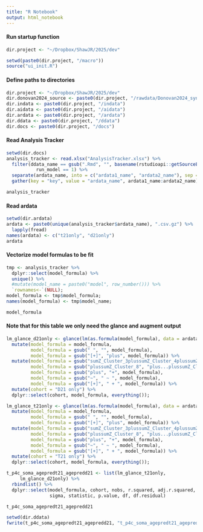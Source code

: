 ```yaml
---
title: "R Notebook"
output: html_notebook
---
```


#### Run startup function
```r
dir.project <- "~/Dropbox/ShawJR/2025/dev"

setwd(paste0(dir.project, "/macro"))
source("ui_init.R")
```

#### Define paths to directories
```r
dir.project <- "~/Dropbox/ShawJR/2025/dev"
dir.donovan2024_source <- paste0(dir.project, "/rawdata/Donovan2024_syn31481952.5")
dir.indata <- paste0(dir.project, "/indata")
dir.aidata <- paste0(dir.project, "/aidata")
dir.ardata <- paste0(dir.project, "/ardata")
dir.ddata <- paste0(dir.project, "/ddata")
dir.docs <- paste0(dir.project, "/docs")
```

#### Read Analysis Tracker
```r
setwd(dir.docs)
analysis_tracker <- read.xlsx("AnalysisTracker.xlsx") %>%
  filter(ddata_name == gsub(".Rmd", "", basename(rstudioapi::getSourceEditorContext()$path)) &
           run_model == 1) %>%
  separate(ardata_name, into = c("ardata1_name", "ardata2_name"), sep = "; ", extra = "merge", remove = TRUE) %>%
  gather(key = "key", value = "ardata_name", ardata1_name:ardata2_name)

analysis_tracker
```

#### Read ardata
```r
setwd(dir.ardata)
ardata <- paste0(unique(analysis_tracker$ardata_name), ".csv.gz") %>%
  lapply(fread)
names(ardata) <- c("t21only", "d21only")
ardata
```

#### Vectorize model formulas to be fit
```r
tmp <- analysis_tracker %>%
  dplyr::select(model_formula) %>%
  unique() %>%
  #mutate(model_name = paste0("model", row_number())) %>%
  `rownames<-`(NULL);
model_formula <- tmp$model_formula;
names(model_formula) <- tmp$model_name;

model_formula
```

#### Note that for this table we only need the glance and augment output
```r
lm_glance_d21only <- glance(lm(as.formula(model_formula), data = ardata$d21only)) %>%
  mutate(model_formula = model_formula,
         model_formula = gsub(" ", "", model_formula),
         model_formula = gsub("[+]", "plus", model_formula)) %>%
  mutate(model_formula = gsub("sumZ_Cluster_3plussumZ_Cluster_4plussumZ_Cluster_5plussumZ_Cluster_6plussumZ_Cluster_7plus", "", model_formula),
         model_formula = gsub("plussumZ_Cluster_8", "plus...plussumZ_Cluster_8", model_formula),
         model_formula = gsub("plus", "+", model_formula),
         model_formula = gsub("~", " ~ ", model_formula),
         model_formula = gsub("[+]", " + ", model_formula)) %>%
  mutate(cohort = "D21 only") %>%
  dplyr::select(cohort, model_formula, everything());

lm_glance_t21only <- glance(lm(as.formula(model_formula), data = ardata$t21only)) %>%
  mutate(model_formula = model_formula,
         model_formula = gsub(" ", "", model_formula),
         model_formula = gsub("[+]", "plus", model_formula)) %>%
  mutate(model_formula = gsub("sumZ_Cluster_3plussumZ_Cluster_4plussumZ_Cluster_5plussumZ_Cluster_6plussumZ_Cluster_7plus", "", model_formula),
         model_formula = gsub("plussumZ_Cluster_8", "plus...plussumZ_Cluster_8", model_formula),
         model_formula = gsub("plus", "+", model_formula),
         model_formula = gsub("~", " ~ ", model_formula),
         model_formula = gsub("[+]", " + ", model_formula)) %>%
  mutate(cohort = "T21 only") %>%
  dplyr::select(cohort, model_formula, everything());

t_p4c_soma_agepredt21_agepredd21 <- list(lm_glance_t21only,
     lm_glance_d21only) %>%
  rbindlist() %>%
  dplyr::select(model_formula, cohort, nobs, r.squared, adj.r.squared,
                sigma, statistic, p.value, df, df.residual)

t_p4c_soma_agepredt21_agepredd21
```

```r
setwd(dir.ddata)
fwrite(t_p4c_soma_agepredt21_agepredd21, "t_p4c_soma_agepredt21_agepredd21.csv")
```
\